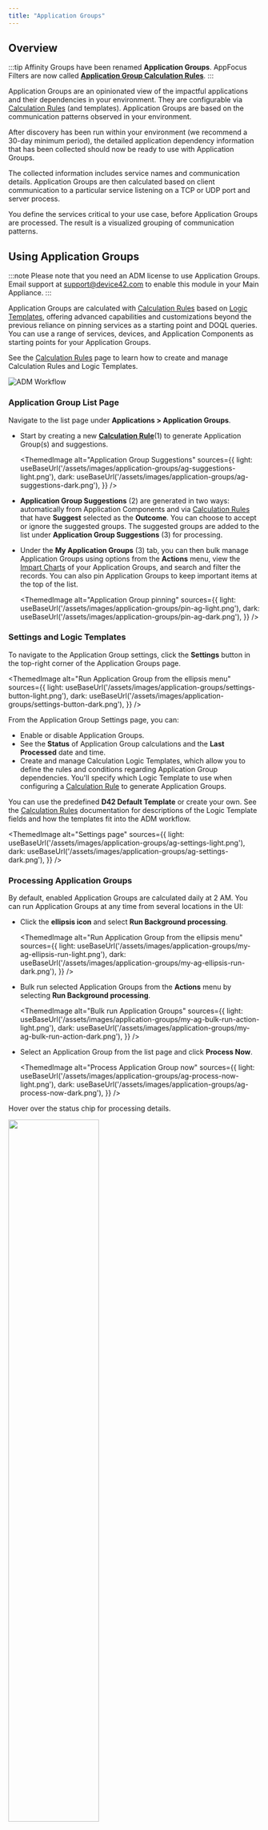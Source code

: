 ```yaml
---
title: "Application Groups"
---
```



## Overview

:::tip
Affinity Groups have been renamed **Application Groups**. AppFocus Filters are now called [**Application Group Calculation Rules**](calculation-rules).
:::

Application Groups are an opinionated view of the impactful applications and their dependencies in your environment. They are configurable via [Calculation Rules](calculation-rules) (and templates). Application Groups are based on the communication patterns observed in your environment.

After discovery has been run within your environment (we recommend a 30-day minimum period), the detailed application dependency information that has been collected should now be ready to use with Application Groups.

The collected information includes service names and communication details. Application Groups are then calculated based on client communication to a particular service listening on a TCP or UDP port and server process. 

You define the services critical to your use case, before Application Groups are processed. The result is a visualized grouping of communication patterns.

## Using Application Groups

:::note
Please note that you need an ADM license to use Application Groups. Email support at [support@device42.com](mailto:support@device42.com) to enable this module in your Main Appliance.
:::

Application Groups are calculated with [Calculation Rules](calculation-rules) based on [Logic Templates](calculation-rules#calculation-logic-templates), offering advanced capabilities and customizations beyond the previous reliance on pinning services as a starting point and DOQL queries. You can use a range of services, devices, and Application Components as starting points for your Application Groups. 

See the [Calculation Rules](calculation-rules) page to learn how to create and manage Calculation Rules and Logic Templates.

![ADM Workflow](/assets/images/calculation-rules/adm-flow.png) 

### Application Group List Page

Navigate to the list page under **Applications > Application Groups**.

- Start by creating a new [**Calculation Rule**](calculation-rules)(1) to generate Application Group(s) and suggestions.

  <ThemedImage
    alt="Application Group Suggestions"
    sources={{
      light: useBaseUrl('/assets/images/application-groups/ag-suggestions-light.png'),
      dark: useBaseUrl('/assets/images/application-groups/ag-suggestions-dark.png'),
    }}
  />  

- **Application Group Suggestions** (2) are generated in two ways: automatically from Application Components and via [Calculation Rules](calculation-rules#create-a-new-calculation-rule) that have **Suggest** selected as the **Outcome**. You can choose to accept or ignore the suggested groups. The suggested groups are added to the list under **Application Group Suggestions** (3) for processing.

- Under the **My Application Groups** (3) tab, you can then bulk manage Application Groups using options from the **Actions** menu, view the [Impart Charts](#impact-charts) of your Application Groups, and search and filter the records. You can also pin Application Groups to keep important items at the top of the list.

  <ThemedImage
    alt="Application Group pinning"
    sources={{
      light: useBaseUrl('/assets/images/application-groups/pin-ag-light.png'),
      dark: useBaseUrl('/assets/images/application-groups/pin-ag-dark.png'),
    }}
  />  

### Settings and Logic Templates

To navigate to the Application Group settings, click the **Settings** button in the top-right corner of the Application Groups page.

  <ThemedImage
    alt="Run Application Group from the ellipsis menu"
    sources={{
      light: useBaseUrl('/assets/images/application-groups/settings-button-light.png'),
      dark: useBaseUrl('/assets/images/application-groups/settings-button-dark.png'),
    }}
  />

From the Application Group Settings page, you can:

- Enable or disable Application Groups.
- See the **Status** of Application Group calculations and the **Last Processed** date and time.
- Create and manage Calculation Logic Templates, which allow you to define the rules and conditions regarding Application Group dependencies. You'll specify which Logic Template to use when configuring a [Calculation Rule](calculation-rules#create-a-new-calculation-rule) to generate Application Groups.

You can use the predefined **D42 Default Template** or create your own. See the [Calculation Rules](calculation-rules#calculation-logic-templates) documentation for descriptions of the Logic Template fields and how the templates fit into the ADM workflow.

  <ThemedImage
    alt="Settings page"
    sources={{
      light: useBaseUrl('/assets/images/application-groups/ag-settings-light.png'),
      dark: useBaseUrl('/assets/images/application-groups/ag-settings-dark.png'),
    }}
  />

### Processing Application Groups

By default, enabled Application Groups are calculated daily at 2 AM. You can run Application Groups at any time from several locations in the UI:

- Click the **ellipsis icon** and select **Run Background processing**.

  <ThemedImage
    alt="Run Application Group from the ellipsis menu"
    sources={{
      light: useBaseUrl('/assets/images/application-groups/my-ag-ellipsis-run-light.png'),
      dark: useBaseUrl('/assets/images/application-groups/my-ag-ellipsis-run-dark.png'),
    }}
  />

- Bulk run selected Application Groups from the **Actions** menu by selecting **Run Background processing**.
  
  <ThemedImage
    alt="Bulk run Application Groups"
    sources={{
      light: useBaseUrl('/assets/images/application-groups/my-ag-bulk-run-action-light.png'),
      dark: useBaseUrl('/assets/images/application-groups/my-ag-bulk-run-action-dark.png'),
    }}
  />

- Select an Application Group from the list page and click **Process Now**.
  
  <ThemedImage
    alt="Process Application Group now"
    sources={{
      light: useBaseUrl('/assets/images/application-groups/ag-process-now-light.png'),
      dark: useBaseUrl('/assets/images/application-groups/ag-process-now-dark.png'),
    }}
  />

Hover over the status chip for processing details.

  <img src={statusImage} width='60%'/>

### Issues Processing Application Groups

**Unmanaged Application Groups**

Application Groups won't run unless they are associated with a Calculation Rule. If you delete an associated Calculation Rule or have a legacy Affinity Group with a single resource, you'll see the following notification:

>The Application Group is unmanaged as it has no Calculation Rule associated. In order to add it to processing, add a fixed rule with the items in focus.

![Unmanaged Application Group Notification](/assets/images/application-groups/unmapped-ag-notice.png)

Edit or create a new rule and [select **Fixed** as the **Starting Point**](calculation-rules#starting-points) and add the orphaned resource to the rule. 

**Invalidated Application Groups**

- If you change the **Group By** configuration of a Calculation Rule, the Application Group will be invalidated. You'll get the following message:

  > This Application Group has been invalidated because its AppFocus no longer matches its Calculation Rule.

  ![Invalidated Application Group Notification](/assets/images/application-groups/invalidated-ag-notice.png)

  Reverting to the exact original **Group By** value will reactivate the existing application group.

- If an associated Calculation Rule includes a Custom Field grouping and that Custom Field is deleted, the Application Group will be invalidated and processing will fail. 

  > Could not find the Custom Field to group by. Please check the Calculation Rule configuration.

  ![Invalidated Application Group Notification](/assets/images/application-groups/invalidated-ag-notice-custom-field.png)

## Impact Charts

- Under the **My Application Groups** tab, click on the **Chart** link next to an Application Group name to view the Application Group Impact Chart.

  <ThemedImage
    alt="Chart links"
    sources={{
      light: useBaseUrl('/assets/images/application-groups/chart-links-light.png'),
      dark: useBaseUrl('/assets/images/application-groups/chart-links-dark.png'),
    }}
  />  

The Application Group Impact Chart displays the relationships between Application Components, Services, and Devices.

  <ThemedImage
    alt="Application Group Impact Chart"
    sources={{
      light: useBaseUrl('/assets/images/application-groups/apache-cluster-chart-light.png'),
      dark: useBaseUrl('/assets/images/application-groups/apache-cluster-chart-dark.png'),
    }}
  />  

### Chart Usability Tips  

Use the controls in the left panel to highlight or search for dependencies and items of interest. 

You'll be prompted to save the position of the nodes after you've moved them, although you can also save preemptively by clicking the **Save Node Positions** button.

- Focus on a node in the chart view using the **microscope icon**.

  ![Panel controls](/assets/images/application-groups/focus-control.gif)
  
### Relationship Lines and Metadata

[Application Components](/apps/application-components) are displayed as stand-alone nodes, and are connected to any associated services and devices via dotted lines.  

Impact charts include a Global View and a Local View. Only Application Components that are focus items are displayed in the Global View.

Click the dependency lines in the Global View to open the Local View panel displaying those relationships. 

- From the Local View, click the dependency lines between services, processes, and devices to see connection-related details and statistics: **Listener IP/FQDN**, **Protocol**, **Port**, and **Net\* Average Connections** over time (if available). 
- The dotted lines link to Application Components: the **Reason** and **What is affected** values are displayed (if available).

If you don't see this historical communication metadata, make sure you have the [**Store and Display Connection Metadata** option enabled in the **Visualization** options](calculation-rules#visualization-options) of that Application Group's Calculation Rule.

  <ThemedImage
    alt="Chart lines"
    sources={{
      light: useBaseUrl('/assets/images/application-groups/oracle-chart-light.png'),
      dark: useBaseUrl('/assets/images/application-groups/oracle-chart-dark.png'),
    }}
  />  

You can also run a **Service Dependencies Report** from the chart view page. The Services Dependencies report details all the communications for devices within an Application Group.

## Application Group Timelines

Application Group timelines make it easy to see how a given group has changed over time. Changes to services and resources are marked along the timeline, indicating when they were added or removed from the group. 

The timeline can also be used to navigate quickly to specific dates of interest, including the dates that changes occurred.

- Click on the **Time Settings** icon to open the timeline.

  <ThemedImage
    alt="Time Settings icon"
    sources={{
      light: useBaseUrl('/assets/images/application-groups/time-settings-light.png'),
      dark: useBaseUrl('/assets/images/application-groups/time-settings-dark.png'),
    }}
  /> 

- In the timeline, select a vertical point at the bottom of the chart to see a summary of changes. Click **Show Details** to open a panel that lists and provides links to the changed items.

  <ThemedImage
    alt="Time Settings icon"
    sources={{
      light: useBaseUrl('/assets/images/application-groups/timeline-see-details-light.png'),
      dark: useBaseUrl('/assets/images/application-groups/timeline-see-details-dark.png'),
    }}
  /> 

- You can view the changes to dependency and non-dependency Application Group relationships on the timeline. Non-dependency relationships include connections with Application Components and certain resource-to-resource associations.

  ![Timeline Changes](/assets/images/application-groups/timeline-node-changes.png)

## Devices with Application Group Calculations

With Application Group calculations, you can view an Application Group calculation from just about any device under the **Application Group Calculation** tab.

On the Application Group Calculation page, you can see the dependencies of the selected device or database. You can click on a node to view its details and click on a connection line to open the **Local View** panel of the chart.
  
<ThemedImage
  alt="Application group calculation detailed view"
  sources={{
    light: useBaseUrl('/assets/images/application-groups/device-calc-chart-light.png'),
    dark: useBaseUrl('/assets/images/application-groups/device-calc-chart-dark.png'),
  }}
/>

You can easily switch to the following tabs from this view:

- Info
- Application Group Calculation
- Impact Chart
- Topology
- Impact List
- Trends
- Audit Logs

## Add Application Groups to Business Services

You can quickly and easily add multiple Application Groups to an existing or new Business Service. 

- Simply select Application Groups on the list page and choose **Add Application Groups to Business Applications** from the **Actions** dropdown.

  <ThemedImage
    alt="Add to Business Service action"
    sources={{
      light: useBaseUrl('/assets/images/application-groups/add-to-bs-action-light.png'),
      dark: useBaseUrl('/assets/images/application-groups/add-to-bs-action-dark.png'),
    }}
  />

- Select the Business Service you want, or add a new one, and click **Add objects to Business Service**.

  <ThemedImage
    alt="Add to Business Service confirm"
    sources={{
      light: useBaseUrl('/assets/images/application-groups/add-to-bs-light.png'),
      dark: useBaseUrl('/assets/images/application-groups/add-to-bs-dark.png'),
    }}
  />

- The Application Groups added will be visible on the Business Application canvas. The added devices are given colors based on their Application Groups. There are up to five different colors used to indicate which devices are from which Application Groups.

  <ThemedImage
    alt="Business Service map"
    sources={{
      light: useBaseUrl('/assets/images/application-groups/bs-map-with-app-group-light.png'),
      dark: useBaseUrl('/assets/images/application-groups/bs-map-with-app-group-dark.png'),
    }}
  />

### Business Service Dependency Alerts

Business Services that were created from Application Groups can be configured to send alerts when dependencies are added or removed. There is a metadata linking Business Services to the Application Groups they were created from. 

:::note
Alerts on Business Applications (now Business Services) prior to v19.05 will no longer work. Please re-add the Application Group to the Business Service to enable alerts. Business Application alerts have been improved to be less noisy, more accurate, and more targeted.
:::

Navigate to **Analytics > Setup Alerts** and then click **Create**:

- Select **Business Service** from the available **Rule Types**.
- You can choose to be notified when a **New Application Group [is] Found** or when an **Application Group [is] Removed**. 
- Choose the Business Service you want to monitor from the **Available objects** list.
- Edit the **Notification Template** as needed.
- Add a webhook endpoint to receive the alert, if required.

<ThemedImage
  alt="Docusaurus themed image"
  sources={{
    light: useBaseUrl('/assets/images/application-groups/bs-alert-light.png'),
    dark: useBaseUrl('/assets/images/application-groups/bs-alert-dark.png'),
  }}
/>


## Application Components

Any Application Component Categories associated with a device that is used to create an Application Group will also be associated with that Application Group. 

<ThemedImage
  alt="Application Components categories filter"
  sources={{
    light: useBaseUrl('/assets/images/application-groups/app-comp-categories-light.png'),
    dark: useBaseUrl('/assets/images/application-groups/app-comp-categories-dark.png'),
  }}
/>

You can now quickly drill down to your discovered **Database** impact Application Groups or **Web Server** dependency Application Groups at the click of a button.

<ThemedImage
  alt="Application Components details"
  sources={{
    light: useBaseUrl('/assets/images/application-groups/app-comp-details-light.png'),
    dark: useBaseUrl('/assets/images/application-groups/app-comp-details-dark.png'),
  }}
/>

## Pinned Services (Legacy)

Application Groups use the concept of pinned services. Pinned services represent the core dependencies of your infrastructure, and discovered database services are automatically pinned by default. 

### Pinning Other 'Core' services

Application Groups are only generated for your Core services, which are those services that have been pinned in Device42. If you don't see the Application Group Impact Chart you're looking for, ensure you've pinned the relevant services. Note that only pinned service listeners will lead to the formation of an Application Group.

Navigate to your critical Core services and pin them using the dropdown menu:

![](/assets/images/Screen-Shot-2022-05-29-at-7.47.50-PM.png)

### Database Services - Pinned by default

Database services are considered Core services and are therefore pinned automatically. Notice the green checkmarks indicating they are already pinned:

![](/assets/images/WEB-721_Affinity_Groups_Pic4.png)
